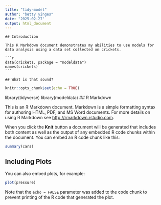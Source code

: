 ```yaml
---
title: "tidy-model"
author: "betty yinges"
date: "2025-02-27"
output: html_document
---
```


`## Introduction`

`This R Markdown document demonstrates my abilities to use models for data analysis using a data set collected on crickets.`

````
```r
data(crickets, package = "modeldata")
names(crickets)
```
````
`## What is that sound?`

```r
knitr::opts_chunk$set(echo = TRUE)
```

library(tidyverse)
library(modeldata)
## R Markdown

This is an R Markdown document. Markdown is a simple formatting syntax for authoring HTML, PDF, and MS Word documents. For more details on using R Markdown see <http://rmarkdown.rstudio.com>.

When you click the **Knit** button a document will be generated that includes both content as well as the output of any embedded R code chunks within the document. You can embed an R code chunk like this:

```r
summary(cars)
```

## Including Plots

You can also embed plots, for example:

```r
plot(pressure)
```

Note that the `echo = FALSE` parameter was added to the code chunk to prevent printing of the R code that generated the plot.
